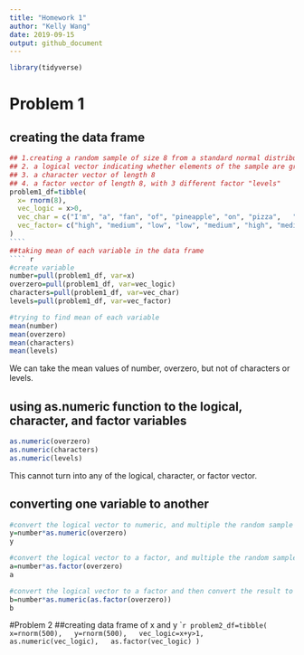 ```yaml
---
title: "Homework 1"
author: "Kelly Wang"
date: 2019-09-15
output: github_document
---
```



```r
library(tidyverse)
````

# Problem 1

## creating the data frame
`````r
## 1.creating a random sample of size 8 from a standard normal distribution
## 2. a logical vector indicating whether elements of the sample are greater than 0
## 3. a character vector of length 8
## 4. a factor vector of length 8, with 3 different factor "levels"
problem1_df=tibble(
  x= rnorm(8),
  vec_logic = x>0,
  vec_char = c("I'm", "a", "fan", "of", "pineapple", "on", "pizza",   "yum!"),
  vec_factor= c("high", "medium", "low", "low", "medium", "high", "medium", "medium")
)
````
##taking mean of each variable in the data frame
```` r
#create variable
number=pull(problem1_df, var=x)
overzero=pull(problem1_df, var=vec_logic)
characters=pull(problem1_df, var=vec_char)
levels=pull(problem1_df, var=vec_factor)

#trying to find mean of each variable
mean(number)
mean(overzero)
mean(characters)
mean(levels)

`````
We can take the mean values of number, overzero, but not of characters or levels. 

## using as.numeric function to the logical, character, and factor variables
```r
as.numeric(overzero)
as.numeric(characters)
as.numeric(levels)

````
This cannot turn into any of the logical, character, or factor vector.

## converting one variable to another
```r
#convert the logical vector to numeric, and multiple the random sample by the result
y=number*as.numeric(overzero)
y

#convert the logical vector to a factor, and multiple the random sample by the result
a=number*as.factor(overzero)
a

#convert the logical vector to a factor and then convert the result to numeric, and multiply the random sample by the result
b=number*as.numeric(as.factor(overzero))
b
```` 
#Problem 2
##creating data frame of x and y
````r
problem2_df=tibble(
  x=rnorm(500),
  y=rnorm(500),
  vec_logic=x+y>1,
  as.numeric(vec_logic),
  as.factor(vec_logic)
)
```


